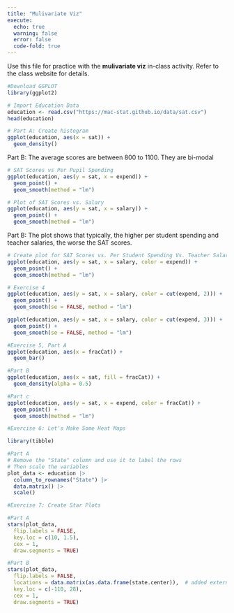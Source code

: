 ```yaml
---
title: "Mulivariate Viz"
execute: 
  echo: true 
  warning: false
  error: false 
  code-fold: true 
---
```


Use this file for practice with the **mulivariate viz** in-class activity.  Refer to the class website for details.

```r
#Download GGPLOT
library(ggplot2) 

# Import Education Data
education <- read.csv("https://mac-stat.github.io/data/sat.csv")
head(education)
```

```r
# Part A: Create histogram
ggplot(education, aes(x = sat)) + 
  geom_density()
```
Part B: The average scores are between 800 to 1100. They are bi-modal 

```r
# SAT Scores vs Per Pupil Spending
ggplot(education, aes(y = sat, x = expend)) + 
  geom_point() + 
  geom_smooth(method = "lm")
```

```r
# Plot of SAT Scores vs. Salary
ggplot(education, aes(y = sat, x = salary)) + 
  geom_point() + 
  geom_smooth(method = "lm")
```

Part B: The plot shows that typically, the higher per student spending  and teacher salaries, the worse the SAT scores.

```r
# Create plot for SAT Scores vs. Per Student Spending Vs. Teacher Salaries 
ggplot(education, aes(y = sat, x = salary, color = expend)) + 
  geom_point() + 
  geom_smooth(method = "lm")
```

```r
# Exercise 4
ggplot(education, aes(y = sat, x = salary, color = cut(expend, 2))) + 
  geom_point() + 
  geom_smooth(se = FALSE, method = "lm")
```

```r
ggplot(education, aes(y = sat, x = salary, color = cut(expend, 3))) + 
  geom_point() + 
  geom_smooth(se = FALSE, method = "lm")
```

```r
#Exercise 5, Part A
ggplot(education, aes(x = fracCat)) + 
  geom_bar()
```

```r
#Part B
ggplot(education, aes(x = sat, fill = fracCat)) + 
  geom_density(alpha = 0.5)
```

```r
#Part c
ggplot(education, aes(y = sat, x = expend, color = fracCat)) + 
  geom_point() + 
  geom_smooth(method = "lm")
```

```r
#Exercise 6: Let's Make Some Heat Maps

library(tibble)

#Part A
# Remove the "State" column and use it to label the rows
# Then scale the variables
plot_data <- education |> 
  column_to_rownames("State") |> 
  data.matrix() |> 
  scale()
```

```r
#Exercise 7: Create Star Plots

#Part A
stars(plot_data,
  flip.labels = FALSE,
  key.loc = c(10, 1.5),
  cex = 1, 
  draw.segments = TRUE)
```

```r
#Part B
stars(plot_data,
  flip.labels = FALSE,
  locations = data.matrix(as.data.frame(state.center)),  # added external data to arrange by geo location
  key.loc = c(-110, 28),
  cex = 1, 
  draw.segments = TRUE)
```

